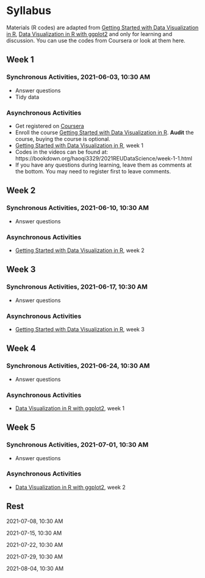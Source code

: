 # Syllabus

Materials (R codes) are adapted from 
[Getting Started with Data Visualization in R](https://www.coursera.org/learn/jhu-getting-started-data-viz-r?specialization=jhu-data-visualization-dashboarding-with-r), 
[Data Visualization in R with ggplot2](https://www.coursera.org/learn/jhu-data-visualization-r?specialization=jhu-data-visualization-dashboarding-with-r) and only for learning and discussion. 
You can use the codes from Coursera or look at them here.
    
## Week 1

### Synchronous Activities, 2021-06-03, 10:30 AM

- Answer questions
- Tidy data

### Asynchronous Activities

- Get registered on [Coursera](https://www.coursera.org/)
- Enroll the course [Getting Started with Data Visualization in R](https://www.coursera.org/learn/jhu-getting-started-data-viz-r?specialization=jhu-data-visualization-dashboarding-with-r). **Audit** the course, buying the course is optional.
- [Getting Started with Data Visualization in R](https://www.coursera.org/learn/jhu-getting-started-data-viz-r?specialization=jhu-data-visualization-dashboarding-with-r),
week 1
- Codes in the videos can be found at: https://bookdown.org/haoqi3329/2021REUDataScience/week-1-1.html
- If you have any questions during learning, leave them as comments at the bottom. You may need to register first to leave comments.

## Week 2

### Synchronous Activities, 2021-06-10, 10:30 AM

- Answer questions

### Asynchronous Activities

- [Getting Started with Data Visualization in R](https://www.coursera.org/learn/jhu-getting-started-data-viz-r?specialization=jhu-data-visualization-dashboarding-with-r),
week 2

## Week 3

### Synchronous Activities, 2021-06-17, 10:30 AM

- Answer questions

### Asynchronous Activities

- [Getting Started with Data Visualization in R](https://www.coursera.org/learn/jhu-getting-started-data-viz-r?specialization=jhu-data-visualization-dashboarding-with-r),
week 3

## Week 4

### Synchronous Activities, 2021-06-24, 10:30 AM

- Answer questions

### Asynchronous Activities

- [Data Visualization in R with ggplot2](https://www.coursera.org/learn/jhu-data-visualization-r?specialization=jhu-data-visualization-dashboarding-with-r),
week 1

## Week 5

### Synchronous Activities, 2021-07-01, 10:30 AM

- Answer questions

### Asynchronous Activities

- [Data Visualization in R with ggplot2](https://www.coursera.org/learn/jhu-data-visualization-r?specialization=jhu-data-visualization-dashboarding-with-r),
week 2

## Rest

2021-07-08, 10:30 AM

2021-07-15, 10:30 AM

2021-07-22, 10:30 AM

2021-07-29, 10:30 AM

2021-08-04, 10:30 AM